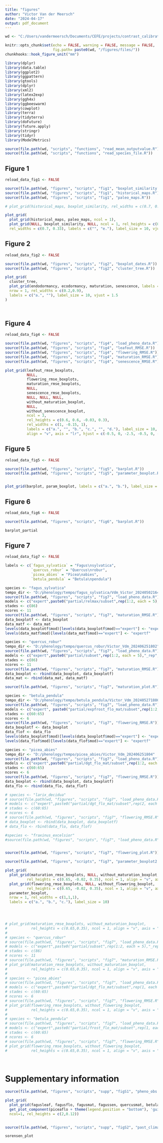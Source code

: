 ```yaml
---
title: "figures"
author: "Victor Van der Meersch"
date: "2024-04-17"
output: pdf_document
---
```


```r
wd <- "C:/Users/vandermeersch/Documents/CEFE/projects/contrast_calibrations"

knitr::opts_chunk$set(echo = FALSE, warning = FALSE, message = FALSE,
                      fig.path= paste0(wd, "/figures/files/"))
chunkhooks::hook_figure_unit("mm")

library(dplyr)
library(data.table)
library(ggplot2)
library(ggpattern)
library(gtools)
library(dplyr)
library(xml2)
library(latex2exp)
library(ggh4x)
library(ggbeeswarm)
library(cowplot)
library(terra)
library(tidyterra)
library(doFuture)
library(future.apply)
library(stringr)
library(tidyr)
library(ModelMetrics)

source(file.path(wd, "scripts", "functions", "read_mean_outputvalue.R"))
source(file.path(wd, "scripts", "functions", "read_species_file.R"))

```

## Figure 1

```r
reload_data_fig1 <- FALSE

source(file.path(wd, "figures", "scripts", "fig1", "boxplot_similarity.R"))
source(file.path(wd, "figures", "scripts", "fig1", "historical_maps.R"))
source(file.path(wd, "figures", "scripts", "fig1", "paleo_maps.R"))

# plot_grid(historical_maps, boxplot_similarity, rel_widths = c(0.7, 0.33), labels = c("", "c."), label_size = 10, vjust = 3)

plot_grid(
  plot_grid(historical_maps, paleo_maps, ncol = 1),
  plot_grid(NULL, boxplot_similarity, NULL, ncol = 1, rel_heights = c(0.11, 0.8, 0.11)),
  rel_widths = c(0.7, 0.33), labels = c("", "e."), label_size = 10, vjust = 5)


```

## Figure 2

```r
reload_data_fig2 <- FALSE

source(file.path(wd, "figures", "scripts", "fig2", "boxplot_dates.R"))
source(file.path(wd, "figures", "scripts", "fig2", "cluster_tree.R"))

plot_grid(
  cluster_tree,
  plot_grid(endodormancy, ecodormancy, maturation, senescence, labels = c("b.", "c.", "d.", "e."), label_size = 10, vjust = 1.5),
  nrow = 1, rel_widths = c(0.2,0.9),
  labels = c("a.", ""), label_size = 10, vjust = 1.5
)




```

\newpage 

## Figure 4

```r
reload_data_fig4 <- FALSE

source(file.path(wd, "figures", "scripts", "fig4", "load_pheno_data.R"))
source(file.path(wd, "figures", "scripts", "fig4", "leafout_RMSE.R"))
source(file.path(wd, "figures", "scripts", "fig4", "flowering_RMSE.R"))
source(file.path(wd, "figures", "scripts", "fig4", "maturation_RMSE.R"))
source(file.path(wd, "figures", "scripts", "fig4", "senescence_RMSE.R"))

plot_grid(leafout_rmse_boxplots,
          NULL,
          flowering_rmse_boxplots,
          maturation_rmse_boxplots,
          NULL,
          senescence_rmse_boxplots, 
          NULL, NULL, NULL,
          without_maturation_boxplot, 
          NULL,
          without_senescence_boxplot, 
          ncol = 3, 
          rel_heights = c(0.6, 0.6, -0.03, 0.3),
          rel_widths = c(1, -0.15, 1),
          labels = c("a.", "", "b.", "c.", "", "d."), label_size = 10, 
          align = "v", axis = "lr", hjust = c(-0.5, 0, -2.5, -0.5, 0, -2.5))

```

## Figure 5

```r
reload_data_fig5 <- FALSE

source(file.path(wd, "figures", "scripts", "fig5", "barplot.R"))
source(file.path(wd, "figures", "scripts", "fig5", "parameter_boxplot.R"))


plot_grid(barplot, param_boxplot, labels = c("a.", "b."), label_size = 10)

```

## Figure 6

```r
reload_data_fig6 <- FALSE

source(file.path(wd, "figures", "scripts", "fig6", "barplot.R"))

barplot_partial
```

## Figure 7 

```r
reload_data_fig7 <- FALSE

labels <- c(`fagus_sylvatica` = "Fagus\nsylvatica",
            `quercus_robur` = "Quercus\nrobur",
            `picea_abies` = "Picea\nabies",
            `betula_pendula` = "Betula\npendula")

species <- "fagus_sylvatica"
tempo_dir <- "D:/phenology/tempo/fagus_sylvatica/Vdm_Victor_202405021641"
source(file.path(wd, "figures", "scripts", "fig7", "load_pheno_data.R"))
models <- c("expert",paste0("partial/relmax/subset",rep(1:2, each = 5),"_rep", 1:5))
stades <- c(86)
ncores <- 11
source(file.path(wd, "figures", "scripts", "fig7", "maturation_RMSE.R"))
data_boxplotf <- data_boxplot
data_matf <- data_mat
levels(data_boxplotf$mod)[levels(data_boxplotf$mod)=="expert"] <- "expertf"
levels(data_matf$mod)[levels(data_matf$mod)=="expert"] <- "expertf"

species <- "quercus_robur"
tempo_dir <- "D:/phenology/tempo/quercus_robur/Victor_Vdm_202406251802"
source(file.path(wd, "figures", "scripts", "fig7", "load_pheno_data.R"))
models <- c("expert",paste0("partial/subset",rep(1:2, each = 5),"_rep", 1:5))
stades <- c(86)
ncores <- 11
source(file.path(wd, "figures", "scripts", "fig7", "maturation_RMSE.R"))
data_boxplot <- rbind(data_boxplot, data_boxplotf)
data_mat <- rbind(data_mat, data_matf)

source(file.path(wd, "figures", "scripts", "fig7", "maturation_plot.R"))

species <- "betula_pendula"
tempo_dir <- "D:/phenology/tempo/betula_pendula/Victor_Vdm_202405271800"
source(file.path(wd, "figures", "scripts", "fig7", "load_pheno_data.R"))
models <- c("expert", paste0("partial/expfrost_flo_mat/subset",rep(1:2, each = 5),"_rep", 1:5))
stades <- c(60:65)
ncores <- 6
source(file.path(wd, "figures", "scripts", "fig7", "flowering_RMSE.R"))
data_boxplotf <- data_boxplot
data_flof <- data_flo
levels(data_boxplotf$mod)[levels(data_boxplotf$mod)=="expert"] <- "expertf"
levels(data_flof$mod)[levels(data_flof$mod)=="expert"] <- "expertf"

species <- "picea_abies"
tempo_dir <- "D:/phenology/tempo/picea_abies/Victor_Vdm_202406251804"
source(file.path(wd, "figures", "scripts", "fig7", "load_pheno_data.R"))
models <- c("expert",paste0("partial/dgt_flo_mat/subset",rep(1:2, each = 5),"_rep", 1:5))
stades <- c(60:65)
ncores <- 6
source(file.path(wd, "figures", "scripts", "fig7", "flowering_RMSE.R"))
data_boxplot <- rbind(data_boxplot, data_boxplotf)
data_flo <- rbind(data_flo, data_flof)

# species <- "larix_decidua"
# source(file.path(wd, "figures", "scripts", "fig7", "load_pheno_data.R"))
# models <- c("expert",paste0("partial/dgt_flo_mat/subset",rep(2, each = 5),"_rep", 1:5))
# stades <- c(60:65)
# ncores <- 6
# source(file.path(wd, "figures", "scripts", "fig7", "flowering_RMSE.R"))
# data_boxplot <- rbind(data_boxplot, data_boxplotf)
# data_flo <- rbind(data_flo, data_flof)

#species <- "fraxinus_excelsior"
#source(file.path(wd, "figures", "scripts", "fig7", "load_pheno_data.R"))


source(file.path(wd, "figures", "scripts", "fig7", "flowering_plot.R"))

source(file.path(wd, "figures", "scripts", "fig7", "parameter_boxplot2.R"))

plot_grid(
  plot_grid(maturation_rmse_boxplots, NULL, without_maturation_boxplot, 
          rel_heights = c(0.65, -0.02, 0.35), ncol = 1, align = "v", axis = "lr"),
  plot_grid(flowering_rmse_boxplots, NULL, without_flowering_boxplot, 
          rel_heights = c(0.65, -0.02, 0.35), ncol = 1, align = "v", axis = "lr"),
  parameter_boxplot,
  nrow = 1, rel_widths = c(1,1,1),
  labels = c("a.", "b.", "c."), label_size = 10)
  



# plot_grid(maturation_rmse_boxplots, without_maturation_boxplot, 
#           rel_heights = c(0.65,0.35), ncol = 1, align = "v", axis = "lr")
# 
# species <- "quercus_robur"
# source(file.path(wd, "figures", "scripts", "fig7", "load_pheno_data.R"))
# models <- c("expert",paste0("partial/subset",rep(1:2, each = 5),"_rep", 1:5))
# stades <- c(86)
# ncores <- 11
# source(file.path(wd, "figures", "scripts", "fig7", "maturation_RMSE.R"))
# plot_grid(maturation_rmse_boxplots, without_maturation_boxplot, 
#           rel_heights = c(0.65,0.35), ncol = 1, align = "v", axis = "lr")
# 
# species <- "picea_abies"
# source(file.path(wd, "figures", "scripts", "fig7", "load_pheno_data.R"))
# models <- c("expert",paste0("partial/dgt_flo_mat/subset",rep(1, each = 5),"_rep", 1:5))
# stades <- c(60:65)
# ncores <- 6
# source(file.path(wd, "figures", "scripts", "fig7", "flowering_RMSE.R"))
# plot_grid(flowering_rmse_boxplots, without_flowering_boxplot, 
#           rel_heights = c(0.65,0.35), ncol = 1, align = "v", axis = "lr")
# 
# species <- "betula_pendula"
# source(file.path(wd, "figures", "scripts", "fig7", "load_pheno_data.R"))
# models <- c("expert",paste0("partial/frost_flo_mat/subset",rep(1, each = 5),"_rep", 1:5))
# stades <- c(60:65)
# ncores <- 6
# source(file.path(wd, "figures", "scripts", "fig7", "flowering_RMSE.R"))
# plot_grid(flowering_rmse_boxplots, without_flowering_boxplot, 
#           rel_heights = c(0.65,0.35), ncol = 1, align = "v", axis = "lr")




```

\newpage

# Supplementary information

```r

source(file.path(wd, "figures", "scripts", "supp", "figS1", "pheno_obs.R"))

plot_grid(
  plot_grid(fagusleaf, fagusflo, fagusmat, fagussen, quercusmat, betulaflo, piceaflo, ncol = 2),
  get_plot_component(piceaflo + theme(legend.position = "bottom"), 'guide-box-bottom', return_all = TRUE),
  ncol=1, rel_heights = c(2,0.12))
  

```

```r

source(file.path(wd, "figures", "scripts", "supp", "figS2", "past_climate.R"))

sorensen_plot
  

```



